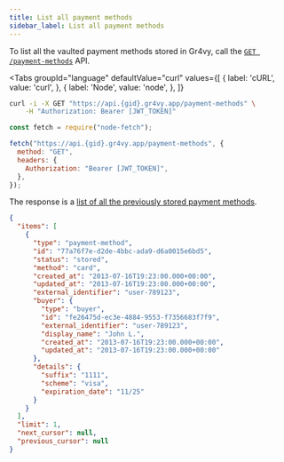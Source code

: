 ```yaml
---
title: List all payment methods
sidebar_label: List all payment methods
---
```



To list all the vaulted payment methods stored in Gr4vy, call the
[`GET /payment-methods`][api] API.

<Tabs
  groupId="language"
  defaultValue="curl"
  values={[
    { label: 'cURL', value: 'curl', },
    { label: 'Node', value: 'node', },
  ]}
>
  <TabItem value="curl">

```bash
curl -i -X GET "https://api.{gid}.gr4vy.app/payment-methods" \
    -H "Authorization: Bearer [JWT_TOKEN]"
```

  </TabItem>
  <TabItem value="node">

```js
const fetch = require("node-fetch");

fetch("https://api.{gid}.gr4vy.app/payment-methods", {
  method: "GET",
  headers: {
    Authorization: "Bearer [JWT_TOKEN]",
  },
});
```

  </TabItem>
</Tabs>

The response is a [list of all the previously stored payment methods][api].

```json title="GET /payment-methods"
{
  "items": [
    {
      "type": "payment-method",
      "id": "77a76f7e-d2de-4bbc-ada9-d6a0015e6bd5",
      "status": "stored",
      "method": "card",
      "created_at": "2013-07-16T19:23:00.000+00:00",
      "updated_at": "2013-07-16T19:23:00.000+00:00",
      "external_identifier": "user-789123",
      "buyer": {
        "type": "buyer",
        "id": "fe26475d-ec3e-4884-9553-f7356683f7f9",
        "external_identifier": "user-789123",
        "display_name": "John L.",
        "created_at": "2013-07-16T19:23:00.000+00:00",
        "updated_at": "2013-07-16T19:23:00.000+00:00"
      },
      "details": {
        "suffix": "1111",
        "scheme": "visa",
        "expiration_date": "11/25"
      }
    }
  ],
  "limit": 1,
  "next_cursor": null,
  "previous_cursor": null
}
```

[api]: /reference#operation/list-payment-methods
